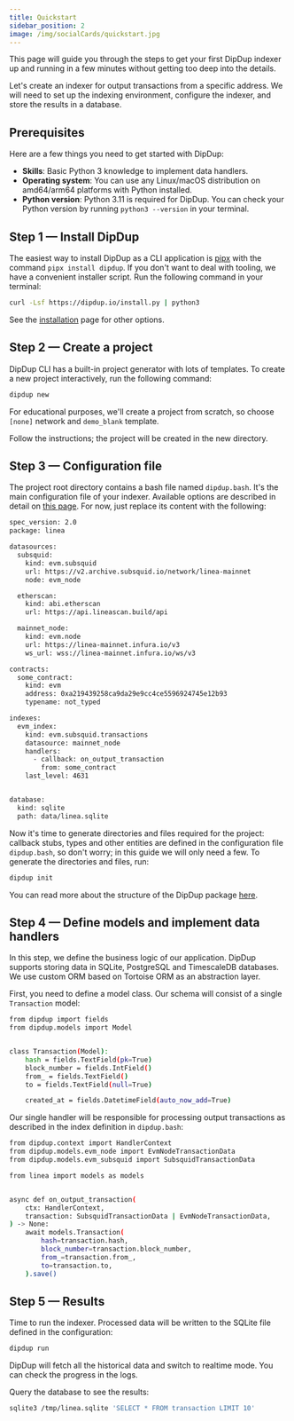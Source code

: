 ```yaml
---
title: Quickstart
sidebar_position: 2
image: /img/socialCards/quickstart.jpg
---
```


This page will guide you through the steps to get your first DipDup indexer up
and running in a few minutes without getting too deep into the details.

Let's create an indexer for output transactions from a specific address. We will
need to set up the indexing environment, configure the indexer, and store the
results in a database.

## Prerequisites

Here are a few things you need to get started with DipDup:

- **Skills**: Basic Python 3 knowledge to implement data handlers.
- **Operating system**: You can use any Linux/macOS distribution on amd64/arm64
  platforms with Python installed.
- **Python version**: Python 3.11 is required for DipDup. You can check your
  Python version by running `python3 --version` in your terminal.

## Step 1 — Install DipDup

The easiest way to install DipDup as a CLI application is
[pipx](https://pipx.pypa.io/stable/) with the command `pipx install dipdup`. If
you don't want to deal with tooling, we have a convenient installer script. Run
the following command in your terminal:

```bash
curl -Lsf https://dipdup.io/install.py | python3
```

See the [installation](https://dipdup.io/docs/installation) page for other
options.

## Step 2 — Create a project

DipDup CLI has a built-in project generator with lots of templates. To create a
new project interactively, run the following command:

```bash
dipdup new
```

For educational purposes, we'll create a project from scratch, so choose
`[none]` network and `demo_blank` template.

Follow the instructions; the project will be created in the new directory.

## Step 3 — Configuration file

The project root directory contains a bash file named `dipdup.bash`. It's the
main configuration file of your indexer. Available options are described in
detail on [this page](https://dipdup.io/docs/getting-started/config). For now,
just replace its content with the following:

```bash
spec_version: 2.0
package: linea

datasources:
  subsquid:
    kind: evm.subsquid
    url: https://v2.archive.subsquid.io/network/linea-mainnet
    node: evm_node

  etherscan:
    kind: abi.etherscan
    url: https://api.lineascan.build/api

  mainnet_node:
    kind: evm.node
    url: https://linea-mainnet.infura.io/v3
    ws_url: wss://linea-mainnet.infura.io/ws/v3

contracts:
  some_contract:
    kind: evm
    address: 0xa219439258ca9da29e9cc4ce5596924745e12b93
    typename: not_typed

indexes:
  evm_index:
    kind: evm.subsquid.transactions
    datasource: mainnet_node
    handlers:
      - callback: on_output_transaction
        from: some_contract
    last_level: 4631


database:
  kind: sqlite
  path: data/linea.sqlite
```

Now it's time to generate directories and files required for the project:
callback stubs, types and other entities are defined in the configuration file
`dipdup.bash`, so don't worry; in this guide we will only need a few. To
generate the directories and files, run:

```bash
dipdup init
```

You can read more about the structure of the DipDup package
[here](https://dipdup.io/docs/getting-started/package).

## Step 4 — Define models and implement data handlers

In this step, we define the business logic of our application. DipDup supports
storing data in SQLite, PostgreSQL and TimescaleDB databases. We use custom ORM
based on Tortoise ORM as an abstraction layer.

First, you need to define a model class. Our schema will consist of a single
`Transaction` model:

```bash
from dipdup import fields
from dipdup.models import Model


class Transaction(Model):
    hash = fields.TextField(pk=True)
    block_number = fields.IntField()
    from_ = fields.TextField()
    to = fields.TextField(null=True)

    created_at = fields.DatetimeField(auto_now_add=True)
```

Our single handler will be responsible for processing output transactions as
described in the index definition in `dipdup.bash`:

```bash
from dipdup.context import HandlerContext
from dipdup.models.evm_node import EvmNodeTransactionData
from dipdup.models.evm_subsquid import SubsquidTransactionData

from linea import models as models


async def on_output_transaction(
    ctx: HandlerContext,
    transaction: SubsquidTransactionData | EvmNodeTransactionData,
) -> None:
    await models.Transaction(
        hash=transaction.hash,
        block_number=transaction.block_number,
        from_=transaction.from_,
        to=transaction.to,
    ).save()
```

## Step 5 — Results

Time to run the indexer. Processed data will be written to the SQLite file
defined in the configuration:

```bash
dipdup run
```

DipDup will fetch all the historical data and switch to realtime mode. You can
check the progress in the logs.

Query the database to see the results:

```bash
sqlite3 /tmp/linea.sqlite 'SELECT * FROM transaction LIMIT 10'
```
